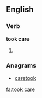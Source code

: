 ==English==

===Verb===
'''took care'''

# {{en-simple past of|take care}}

===Anagrams===
* [[caretook#English|caretook]]

[[fa:took care]]